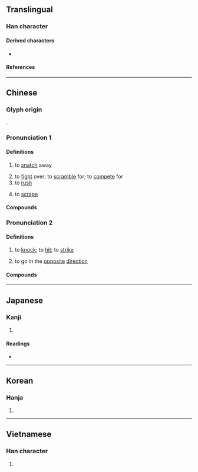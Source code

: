 {{also|抢}}
{{character info}}
==Translingual==

===Han character===
{{Han char|rn=64|rad=手|as=10|sn=13|four=58067|canj=QOIR|ids=⿰扌倉}}

====Derived characters====
* {{l|mul|[[𥴻]]}}

====References====
{{Han ref|kx=0448.220|dkj=12525|dj=0799.130|hdz=31934.030|uh=6436}}

----

==Chinese==
{{zh-forms|s=抢}}

===Glyph origin===
{{Han etym}}
{{Han compound|手|alt1=扌|倉|ls=psc|c1=s|c2=p}}.

===Pronunciation 1===
{{zh-pron
|m=qiǎng
|ma=Zh-qiang.ogg
|c=coeng2<!--,cong2,cong1-->
|h=pfs=chhióng;gd=qiong3
|md=chiōng
|mn=qz,tw,xm:chhióng/qz,xm,zz:chhiáng/qz,tw,xm:chhiúⁿ/zz:chhióⁿ/pn:chhiáuⁿ
|mn-t=ciên2/cion2
|mn-t_note=ciên2 - Chaozhou; cion2 - Shantou
|w=2qian
|mc=y
|oc=y
|cat=v
}}

====Definitions====
{{zh-hanzi}}

# to [[snatch]] away
#: {{zh-x|搶錢|to rob someone of their money}}
#: {{zh-x|我 的 手機 被 搶 走 了。|My phone was snatched.}}
# to [[fight]] over; to [[scramble]] for; to [[compete]] for
# to [[rush]]
#: {{zh-x|搶修|to rush to repair}}
# to [[scrape]]

====Compounds====
{{zh-der|哄搶|大搶購|強搶|呸搶|搶救|搶嘴|搶掠|搶種|搶嫌|搶命|搶奪|搶孤|搶劫|搶收|搶通|搶生吃|搶紅|搶火|搶親|挨挨搶搶|白搶白相|抄搶|搶先|生奪硬搶|搶購|搶案|擋搶|搶手貨|搶灘|搶市|搶渡|打搶跪|搶攻|搶前|搶進|搶快|搶手|搶上|搶修|搶呼|搶占|推搶|搶槓|搶鏡頭|搶飯碗|搶答|推天搶地|搶戲|搶背|搶籬|搶步|搶婚|搶白|搶眼|搶風頭|搶盡鋒頭|搶奪罪|趕搶攤|趁火搶劫}}

===Pronunciation 2===
{{zh-pron
|m=qiāng,chuǎng,2nb=variant in Taiwan
|c=coeng1
|mc=y
|oc=y
|cat=v
}}

====Definitions====
{{zh-hanzi}}

# {{lb|zh|literary}} to [[knock]]; to [[hit]]; to [[strike]]
# to go in the [[opposite]] [[direction]]
#: {{zh-alt-inline|戧}}

====Compounds====
{{zh-der|呼天搶地|搶風|搶地|搶地呼天|搶籬|搶呼|抹搶}}

{{zh-cat|Elementary}}

----

==Japanese==

===Kanji===
{{ja-kanji|grade=|rs=手10}}

# {{rfdef|ja|sort=手10}}

====Readings====
* {{ja-readings|on=[[しょう]] (shō)|kun=[[つく]] (tsuku), [[こばむ]] (kobamu), [[とどく]] (todoku)}}

----

==Korean==

===Hanja===
{{ko-hanja|hangeul=창|eumhun=|rv=chang|mr=ch'ang|y=chang}}

# {{rfdef|ko|sort=手10}}

----

==Vietnamese==

===Han character===
{{vi-readings|reading=sang, thương, thưởng|rs=手10}}

# {{rfdef|vi|sort=手10}}